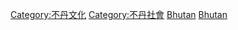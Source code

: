 {{Catnav|頁面分類|地理|国家|按國家分類|各國語言}}
{{Catnav|頁面分類|地理|国家|亚洲国家|不丹}}
{{Catnav|頁面分類|各種主題的頁面分類|按國家分類|各國語言}}
{{Commons category|Languages of Bhutan}}

[[Category:不丹文化|Category:不丹文化]]
[[Category:不丹社會|Category:不丹社會]]
[[Category:各國語言|Bhutan]]
[[Category:亞洲各國語言|Bhutan]]